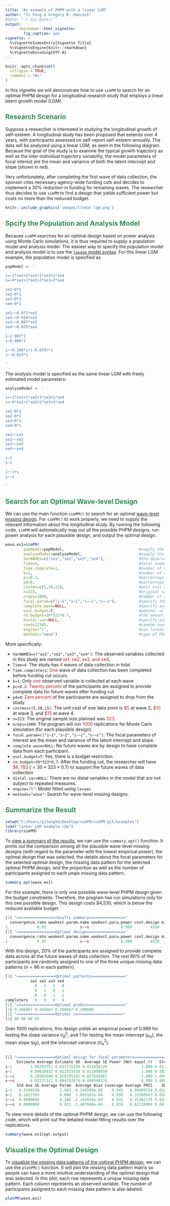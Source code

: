 ```yaml
---
title: "An example of PHPM with a linear LGM"
author: "Yi Feng & Gregory R. Hancock"
#date: "`r Sys.Date()`"
output:
      rmarkdown::html_vignette:
        fig_caption: yes
vignette: >
  %\VignetteIndexEntry{Vignette Title}
  %\VignetteEngine{knitr::rmarkdown}
  %\VignetteEncoding{UTF-8}
---
```


```r
knitr::opts_chunk$set(
  collapse = TRUE,
  comment = "#>"
)
```

<!-- -->
In this vignette we will demonstrate how to use `simPM` to search for an optimal PHPM design for a longitudinal research study that employs a linear latent growth model (LGM).

## <span style="color:seagreen">**Research Scenario**</span> 
Suppose a researcher is interested in studying the longitudinal growth of self-esteem. A longitudinal study has been proposed that extends over 4 years, with participants assessed on self-report self-esteem annually. The data will be analyzed using a linear LGM, as seen in the following diagram. Because the goal of the study is to examine the typical growth trajectory as well as the inter-individual trajectory variability, the model parameters of focal interest are the mean and variance of both the latent intercept and slope (shown in red). 

Very unfortunately, after completing the first wave of data collection, the sponsor cites necessary agency-wide funding cuts and decides to implement a 30% reduction in funding for remaining waves. The researcher thus decides to use `simPM` to find a design that yields sufficient power but costs no more than the reduced budget.


```r
knitr::include_graphics('images/linear lgm.png')
```

## <span style="color:seagreen">**Spcify the Population and Analysis Model**</span> 

Because `simPM` searches for an optimal design based on power analysis using Monte Carlo simulations, it is thus required to supply a population model and analysis model. The easiest way to specify the population model and analysis model is to use the [`lavaan` model syntax](http://lavaan.ugent.be/tutorial/syntax1.html). For this linear LGM example, the population model is specified as

```r
popModel <- '

i=~1*se1+1*se2+1*se3+1*se4
s=~0*se1+1*se2+2*se3+3*se4

se1~0*1
se2~0*1
se3~0*1
se4~0*1

se1~~0.071*se1
se2~~0.034*se2
se3~~0.067*se3
se4~~0.025*se4

i~2.983*1
s~0.086*1

i~~0.268*i+(-0.039)*s
s~~0.023*s

'
```

The analysis model is specified as the same linear LGM with freely estimated model parameters:

```r
analyzeModel <- '

i=~1*se1+1*se2+1*se3+1*se4
s=~0*se1+1*se2+2*se3+3*se4

se1~0*1
se2~0*1
se3~0*1
se4~0*1

se1~~se1
se2~~se2
se3~~se3
se4~~se4

i~1
s~1

i~~i+s
s~~s

'

```


## <span style="color:seagreen">**Search for an Optimal Wave-level Design**</span> 

We can use the main function `simPM()` to search for an optimal [wave-level missing design](). For `simPM()` to work properly, we need to supply the relevant information about this longitudinal study. By running the following code, `simPM` will automatically map out all the possible PHPM designs, run power analysis for each plausible design, and output the optimal design.     

```r
wave.ex1=simPM(
        popModel=popModel,                                 #supply the population model using lavaan language
        analyzeModel=analyzeModel,                         #supply the analysis model using lavaan language
        VarNAMES=c("se1","se2","se3","se4"),               #the observed variable names, in chronological order
        Time=4,                                            #total number of waves
        Time.complete=1,                                   #number of waves completed before funding cut occurs
        k=1,                                               #number of observed variables collected at each wave
        pc=0.2,                                            #percentage of participants to provide complete data after funding cut
        pd=0,                                              #percentage of participants to provide no data after funding cut
        costmx=c(5,10,15),                                 #unit cost of each data point at the following waves
        n=323,                                             #original sample size
        nreps=1000,                                        #number of replications for simulation
        focal.param=c("i~1","s~1","i~~i","s~~s"),          #specify the focal parameters
        complete.wave=NULL,                                #specify any future wave/variables that need complete data 
        eval.budget=T,                                     #whether or not there is a budget restriction
        rm.budget=30*323*0.7,                              #the amount of remaining budget
        distal.var=NULL,                                   #specify any distal variables that are not subject to PM
        seed=12345,                                        #random seed
        engine="l",                                        #use lavaan to fit the models
        methods="wave")                                    #type of PHPM designs, "wave" indicates wave-level missing
``` 


More specifically:

* `VarNAMES=c("se1","se2","se3","se4")`: The observed variables collected in this study are named <span style="color:firebrick">se1, se2, se3, and se4</span>, 
* `Time=4`: The study has <span style="color:firebrick">4</span> waves of data collection in total
* `Time.complete=1`: <span style="color:firebrick">One</span> wave of data collection has been completed before funding cut occurs
* `k=1`: Only <span style="color:firebrick">one</span> observed variable is collected at each wave
* `pc=0.2`: <span style="color:firebrick">Twenty percent</span> of the participants are assigned to provide complete data for future waves after funding cut
* `pd=0`: <span style="color:firebrick">Zero percent</span> of the participants are assigned to drop from the study
* `costmx=c(5,10,15)`: The unit cost of one data point is  <span style="color:firebrick">\$5</span> at wave 2, <span style="color:firebrick">\$10</span> at wave 3, and <span style="color:firebrick">\$15</span> at wave 4.  
* `n=323`: The original sample size planned was <span style="color:firebrick">323</span>.
* `nreps=1000`: The program will run <span style="color:firebrick">1000</span> replications for Monte Carlo simulation (for each plausible design).
* `focal.param=c("i~1","s~1","i~~i","s~~s")`: The focal parameters of interest are the mean and variance of the latent intercept and slope.
* `complete.wave=NULL`: No future waves are by design to have complete data from each participant.
* `eval.budget=T`: Yes, there is a budget restriction.
* `rm.budget=30*323*0.7`: After the funding cut, the researcher will have <span style="color:firebrick"> $\$6,783$ </span> $(=30\times323\times0.7)$ to support the future waves of data collection
* `distal.var=NULL`: There are no distal variables in the model that are not subject to repeated measures.
* `engine="l"`: Model fitted using `lavaan`.
* `methods="wave"`: Search for wave-level missing designs.


## <span style="color:seagreen">**Summarize the Result**</span> 


```r
setwd("C:/Users/yifeng94/Desktop/simPM/simPM-git/examples")
load("linear LGM example.rda")
library(simPM)
```


To [view a summary of the results](), we can use the `summary.opt()` function. It prints out the comparison among all the plausible wave-level missing designs (with regard to the parameter with the lowest empirical power), the optimal design that was selected, the details about the focal parameters for the selected optimal design, the missing data pattern for the selected optimal PHPM design, and the proportion as well as the number of participants assigned to each unqie missing data pattern.
```r
summary.opt(wave.ex1)
``` 

For this example, there is only one possible wave-level PHPM design given the budget constraints. Therefore, the program has run simulations only for this one possible design. This design costs \$4,530, which is below the reduced available budget.

```r
[1] "=================results summary================"
  convergence.rate weakest.param.name weakest.para.power cost.design miss.waves
1             0.92               s~~s              0.999        4530          2
[1] "=================Optimal design================="
  convergence.rate weakest.param.name weakest.para.power cost.design miss.waves
1             0.92               s~~s              0.999        4530          2
```

With this design, 20% of the participants are assigned to provide complete data across all the future waves of data collection. The rest 80% of the participants are randomly assigned to one of the three unique missing data patterns ($n=86$ in each pattern). 


```r
[1] "=================Optimal patterns==============="
           se1 se2 se3 se4
             0   1   1   0
             0   1   0   1
             0   0   1   1
completers   0   0   0   0
[1] "=================Optimal probs=================="
[1] 0.266667 0.266667 0.266667 0.200000
[1] "=================Optimal ns===================="
[1] 86 86 86 65

```
Over 1000 replications, this design yields an empirical power of 0.999 for testing the slope variance $\sigma^2_\beta$, and 1 for testing the mean intercept ($\mu_\alpha$), the mean slope ($\mu_\beta$), and the intercept variance ($\sigma^2_\alpha$).


```r

[1] "=================Optimal design for focal parameters================="
     Estimate Average Estimate SD  Average SE Power (Not equal 0)   Std Est   Std Est SD
i~1        2.98293751 0.031715239 0.031616120               1.000 5.8125191 3.214384e-01
s~1        0.08626832 0.012315538 0.011890850               1.000 0.5821286 1.071983e-01
i~~i       0.26565608 0.028395191 0.027694967               1.000 1.0000000 1.479881e-16
s~~s       0.02275121 0.004702874 0.004540174               0.999 1.0000000 1.476542e-16
     Std Ave SE Average Param  Average Bias Coverage Average FMI1    SD FMI1
i~1   0.3109336         2.983 -6.248508e-05    0.945   0.06909154 0.02634767
s~1   0.1017555         0.086  2.683187e-04    0.939   0.33360543 0.03811522
i~~i  0.0000000         0.268 -2.343916e-03    0.935   0.25362176 0.04437375
s~~s  0.0000000         0.023 -2.487868e-04    0.939   0.62234904 0.04767489

```

<!--&nbsp;-->

To view more details of the optimal PHPM design, we can use the following code, which will print out the detailed model fitting results over the replications.
```r
summary(wave.ex1$opt.output)
```


## <span style="color:seagreen">**Visualize the Optimal Design**</span> 

To [visualize the missing data patterns of the optimal PHPM design](), we can use the `plotPM()` function. It will plot the missing data pattern matrix so people can have a more intuitive understanding of the optimal design that was selected. In this plot, each row represents a unique missing data pattern. Each column represents an observed variable. The number of participants assigned to each missing data pattern is also labeled. 

```r
plotPM(wave.ex1)
```


<!--

Vignettes are long form documentation commonly included in packages. Because they are part of the distribution of the package, they need to be as compact as possible. The `html_vignette` output type provides a custom style sheet (and tweaks some options) to ensure that the resulting html is as small as possible. The `html_vignette` format:

- Never uses retina figures
- Has a smaller default figure size
- Uses a custom CSS stylesheet instead of the default Twitter Bootstrap style

## Vignette Info

Note the various macros within the `vignette` section of the metadata block above. These are required in order to instruct R how to build the vignette. Note that you should change the `title` field and the `\VignetteIndexEntry` to match the title of your vignette.

## Styles

The `html_vignette` template includes a basic CSS theme. To override this theme you can specify your own CSS in the document metadata as follows:

    output: 
      rmarkdown::html_vignette:
        css: mystyles.css

## Figures

The figure sizes have been customised so that you can easily put two images side-by-side. 



[lookhere](articles/simpm.html)



You can enable figure captions by `fig_caption: yes` in YAML:

    output:
      rmarkdown::html_vignette:
        fig_caption: yes

Then you can use the chunk option `fig.cap = "Your figure caption."` in **knitr**.

## More Examples

You can write math expressions, e.g. $Y = X\beta + \epsilon$, footnotes^[A footnote here.], and tables, e.g. using `knitr::kable()`.

```r
knitr::kable(head(mtcars, 10))
```

Also a quote using `>`:

> "He who gives up [code] safety for [code] speed deserves neither."
([via](https://twitter.com/hadleywickham/status/504368538874703872))

-->
